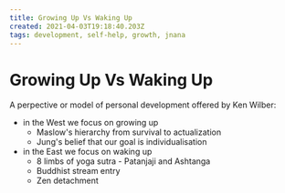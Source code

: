 ```yaml
---
title: Growing Up Vs Waking Up
created: 2021-04-03T19:18:40.203Z
tags: development, self-help, growth, jnana
---
```


# Growing Up Vs Waking Up

A perpective or model of personal development offered by Ken Wilber:

- in the West we focus on growing up
  - Maslow's hierarchy from survival to actualization
  - Jung's belief that our goal is individualisation
- in the East we focus on waking up
  - 8 limbs of yoga sutra - Patanjaji and Ashtanga
  - Buddhist stream entry
  - Zen detachment

